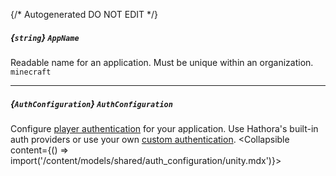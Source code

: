 {/* Autogenerated DO NOT EDIT  */}

##### *{`string`}* `AppName`
Readable name for an application. Must be unique within an organization.
`minecraft`

---
##### *{`AuthConfiguration`}* `AuthConfiguration`
Configure [player authentication](https://hathora.dev/docs/lobbies-and-matchmaking/auth-service) for your application. Use Hathora's built-in auth providers or use your own [custom authentication](https://hathora.dev/docs/lobbies-and-matchmaking/auth-service#custom-auth-provider).
<Collapsible content={() => import('/content/models/shared/auth_configuration/unity.mdx')}>
</Collapsible>


